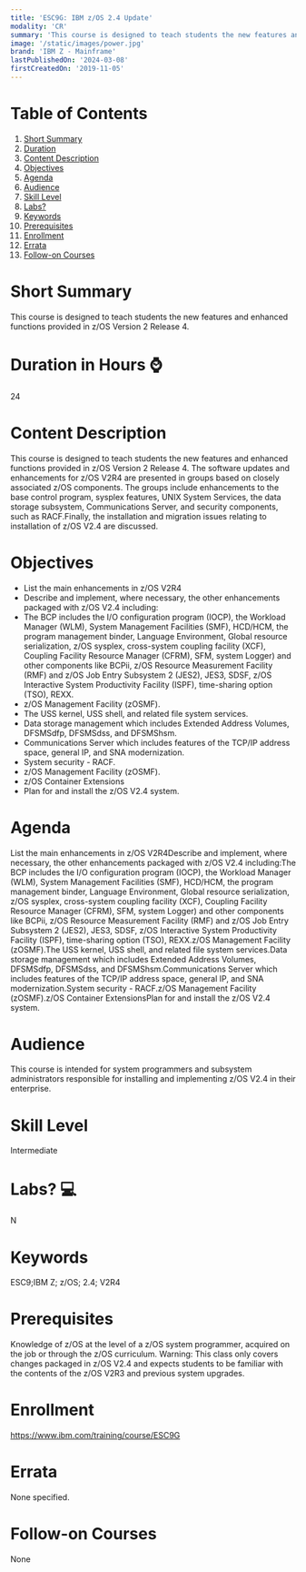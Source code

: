 ```yaml
---
title: 'ESC9G: IBM z/OS 2.4 Update'
modality: 'CR'
summary: 'This course is designed to teach students the new features and enhanced functions provided in z/OS Version 2 Release 4.'
image: '/static/images/power.jpg'
brand: 'IBM Z - Mainframe'
lastPublishedOn: '2024-03-08'
firstCreatedOn: '2019-11-05'
---
```

# Table of Contents
1.  [Short Summary](#short-summary)
2.  [Duration](#duration-in-hours-)
3.  [Content Description](#content-description)
4.  [Objectives](#objectives)
5.  [Agenda](#agenda)
6.  [Audience](#audience)
7.  [Skill Level](#skill-level)
8.  [Labs?](#labs-)
9.  [Keywords](#keywords)
10. [Prerequisites](#prerequisites)
11. [Enrollment](#enrollment)
12. [Errata](#errata)
13. [Follow-on Courses](#follow-on-courses)

# Short Summary
This course is designed to teach students the new features and enhanced functions provided in z/OS Version 2 Release 4.

# Duration in Hours ⌚
24

# Content Description
This course is designed to teach students the new features and enhanced functions provided in z/OS Version 2 Release 4. The software updates and enhancements for z/OS V2R4 are presented in groups based on closely associated z/OS components. The groups include enhancements to the base control program, sysplex features, UNIX System Services, the data storage subsystem, Communications Server, and security components, such as RACF.Finally, the installation and migration issues relating to installation of z/OS V2.4 are discussed.



# Objectives
* List the main enhancements in z/OS V2R4
* Describe and implement, where necessary, the other enhancements packaged with z/OS V2.4 including:
* The BCP includes the I/O configuration program (IOCP), the Workload Manager (WLM), System Management Facilities (SMF), HCD/HCM, the program management binder, Language Environment, Global resource serialization, z/OS sysplex, cross-system coupling facility (XCF), Coupling Facility Resource Manager (CFRM), SFM, system Logger) and other components like BCPii, z/OS Resource Measurement Facility (RMF) and z/OS Job Entry Subsystem 2 (JES2), JES3, SDSF, z/OS Interactive System Productivity Facility (ISPF), time-sharing option (TSO), REXX.
* z/OS Management Facility (zOSMF).
* The USS kernel, USS shell, and related file system services.
* Data storage management which includes Extended Address Volumes, DFSMSdfp, DFSMSdss, and DFSMShsm.
* Communications Server which includes features of the TCP/IP address space, general IP, and SNA modernization.
* System security - RACF.
* z/OS Management Facility (zOSMF).
* z/OS Container Extensions
* Plan for and install the z/OS V2.4 system.


# Agenda
List the main enhancements in z/OS V2R4Describe and implement, where necessary, the other enhancements packaged with z/OS V2.4 including:The BCP includes the I/O configuration program (IOCP), the Workload Manager (WLM), System Management Facilities (SMF), HCD/HCM, the program management binder, Language Environment, Global resource serialization, z/OS sysplex, cross-system coupling facility (XCF), Coupling Facility Resource Manager (CFRM), SFM, system Logger) and other components like BCPii, z/OS Resource Measurement Facility (RMF) and z/OS Job Entry Subsystem 2 (JES2), JES3, SDSF, z/OS Interactive System Productivity Facility (ISPF), time-sharing option (TSO), REXX.z/OS Management Facility (zOSMF).The USS kernel, USS shell, and related file system services.Data storage management which includes Extended Address Volumes, DFSMSdfp, DFSMSdss, and DFSMShsm.Communications Server which includes features of the TCP/IP address space, general IP, and SNA modernization.System security - RACF.z/OS Management Facility (zOSMF).z/OS Container ExtensionsPlan for and install the z/OS V2.4 system.



# Audience
This course is intended for system programmers and subsystem administrators responsible for installing and implementing z/OS V2.4 in their enterprise.



# Skill Level
Intermediate

# Labs? 💻
N

# Keywords
ESC9;IBM Z; z/OS; 2.4; V2R4

# Prerequisites
Knowledge of z/OS at the level of a z/OS system programmer, acquired on the job or through the z/OS curriculum. Warning: This class only covers changes packaged in z/OS V2.4 and expects students to be familiar with the contents of the z/OS V2R3 and previous system upgrades. 



# Enrollment
https://www.ibm.com/training/course/ESC9G

# Errata
None specified.

# Follow-on Courses
None

